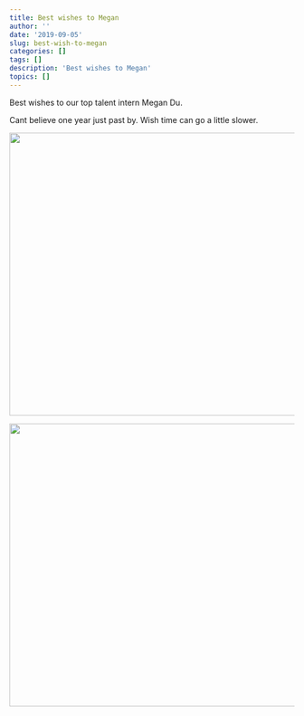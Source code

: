 ```yaml
---
title: Best wishes to Megan
author: ''
date: '2019-09-05'
slug: best-wish-to-megan
categories: []
tags: []
description: 'Best wishes to Megan'
topics: []
---
```


Best wishes to our top talent intern Megan Du.

Cant believe one year just past by. Wish time can go a little slower.

![](/post/best-wish-to-megan/AA09-41-20-26.png){width=600px height=500px}

![](/post/best-wish-to-megan/AA09-43-20-49.png){width=600px height=500px}



